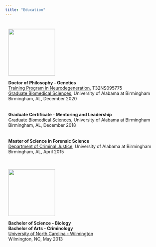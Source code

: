 ```yaml
---
title: "Education"
---
```


```{=html}
<head>
    <meta charset="UTF-8">
    <meta name="viewport" content="width=device-width, initial-scale=1.0">
    <style>
        ul {
            list-style-type: none;
            padding: 10px;
        }
        img {
            width: 150px;
        }
    </style>
</head>
<div>
    <ul>
        <p><a href="https://www.uab.edu/home/">
            <img src="images/uab_logo.png">
        </a></p>
        <li><b>Doctor of Philosophy - Genetics</b></li>
        <li>
            <a href="https://www.uab.edu/medicine/cnet/training/tpin">Training Program in Neurodegeneration</a>, T32NS095775
        </li>
        <li>
            <a href="https://www.uab.edu/gbs/home/">Graduate Biomedical Sciences</a>, University of Alabama at Birmingham
        </li>
        <li>Birmingham, AL, December 2020</li>
    </ul>
    <ul>
        <li><b>Graduate Certificate - Mentoring and Leadership</b></li>
        <li>
            <a href="https://www.uab.edu/gbs/home/">Graduate Biomedical Sciences</a>, University of Alabama at Birmingham
        </li>
        <li>Birmingham, AL, December 2018</li>
    </ul>
    <ul> 
        <li><b>Master of Science in Forensic Science</b></li>
        <li>
            <a href="https://www.uab.edu/cas/criminaljustice/">Department of Criminal Justice</a>, University of Alabama at Birmingham
        </li>
        <li>Birmingham, AL, April 2015</li>
    </ul>
</div>

<div>
    <ul>
        <p><a href="https://www.uncw.edu/">
            <img src="images/uncw_logo.png">
        </a></p>
        <li><b>Bachelor of Science - Biology</b></li>
        <li><b>Bachelor of Arts - Criminology</b></li>
        <li>
            <a href="https://uncw.edu/">University of North Carolina - Wilmington</a>
        </li>
        <li>Wilmington, NC, May 2013</li>
    <ul>
</div>
```